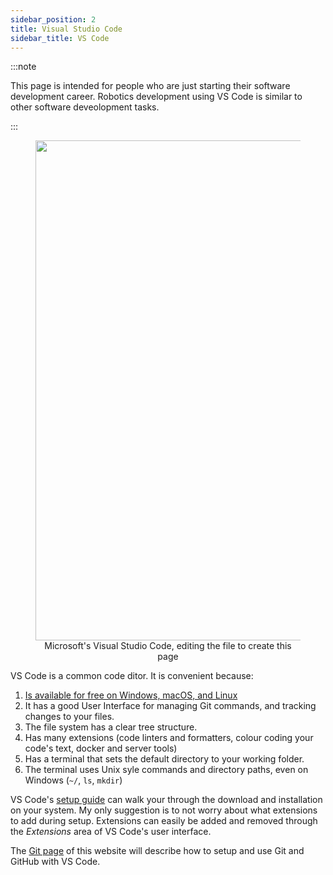 ```yaml
---
sidebar_position: 2
title: Visual Studio Code
sidebar_title: VS Code
---
```


:::note

This page is intended for people who are just starting their software development career.
Robotics development using VS Code is similar to other software deveolopment tasks.

:::

<figure>
  <center>
    <img
      src="/img/vs_code_1.png"
      width="800"
    />
    <figcaption>Microsoft's Visual Studio Code, editing the file to create this page</figcaption>
  </center>
</figure>

VS Code is a common code ditor.
It is convenient because:

1. [Is available for free on Windows, macOS, and Linux](https://code.visualstudio.com/Download)
2. It has a good User Interface for managing Git commands, and tracking changes to your files.
3. The file system has a clear tree structure.
4. Has many extensions (code linters and formatters, colour coding your code's text, docker and server tools)
5. Has a terminal that sets the default directory to your working folder.
6. The terminal uses Unix syle commands and directory paths, even on Windows (`~/`, `ls`, `mkdir`)

VS Code's [setup guide](https://code.visualstudio.com/docs/setup/setup-overview) can walk your through the download and installation on your system.
My only suggestion is to not worry about what extensions to add during setup.
Extensions can easily be added and removed through the _Extensions_ area of VS Code's user interface.

The [Git page](./git) of this website will describe how to setup and use Git and GitHub with VS Code.
